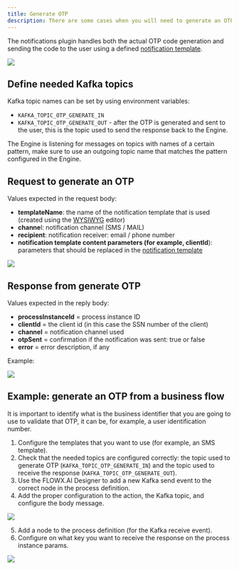 ```yaml
---
title: Generate OTP
description: There are some cases when you will need to generate an OTP (One Time Password) from a business flow, for example when validating an email account.
---
```


The notifications plugin handles both the actual OTP code generation and sending the code to the user using a defined [notification template](../managing-notification-templates.md).

![](https://s3.eu-west-1.amazonaws.com/docx.flowx.ai/platform-deep-dive/otp_archi.png)

## Define needed Kafka topics

Kafka topic names can be set by using environment variables:

* `KAFKA_TOPIC_OTP_GENERATE_IN`
* `KAFKA_TOPIC_OTP_GENERATE_OUT` - after the OTP is generated and sent to the user, this is the topic used to send the response back to the Engine.

<Info>
The Engine is listening for messages on topics with names of a certain pattern, make sure to use an outgoing topic name that matches the pattern configured in the Engine.
</Info>

## Request to generate an OTP

Values expected in the request body:

* **templateName**: the name of the notification template that is used (created using the [WYSIWYG](../../../../wysiwyg.md) editor)
* **channe**l: notification channel (SMS / MAIL)
* **recipient**: notification receiver: email / phone number
* **notification template content parameters (for example, clientId**): parameters that should be replaced in the [notification template](../managing-notification-templates.md)

<Frame>

![](https://s3.eu-west-1.amazonaws.com/docx.flowx.ai/platform-deep-dive/notifications_params.png)

</Frame>

## Response from generate OTP

Values expected in the reply body:

* **processInstanceId** = process instance ID
* **clientId** = the client id (in this case the SSN number of the client)
* **channel** = notification channel used
* **otpSent** = confirmation if the notification was sent: true or false
* **error** = error description, if any


Example:

![](https://s3.eu-west-1.amazonaws.com/docx.flowx.ai/platform-deep-dive/otp_response.png)

## Example: generate an OTP from a business flow

It is important to identify what is the business identifier that you are going to use to validate that OTP, it can be, for example, a user identification number.

1. Configure the templates that you want to use (for example, an SMS template).
2. Check that the needed topics are configured correctly: the topic used to generate OTP (`KAFKA_TOPIC_OTP_GENERATE_IN`) and the topic used to receive the response (`KAFKA_TOPIC_OTP_GENERATE_OUT`).
3. Use the FLOWX.AI Designer to add a new Kafka send event to the correct node in the process definition.
4. Add the proper configuration to the action, the Kafka topic, and configure the body message.

<Frame>

![](https://s3.eu-west-1.amazonaws.com/docx.flowx.ai/platform-deep-dive/kafka_config_otp.png)

</Frame>

5. Add a node to the process definition (for the Kafka receive event).
6. Configure on what key you want to receive the response on the process instance params.

<Frame>

![](https://s3.eu-west-1.amazonaws.com/docx.flowx.ai/platform-deep-dive/otp_config1.png)

</Frame>